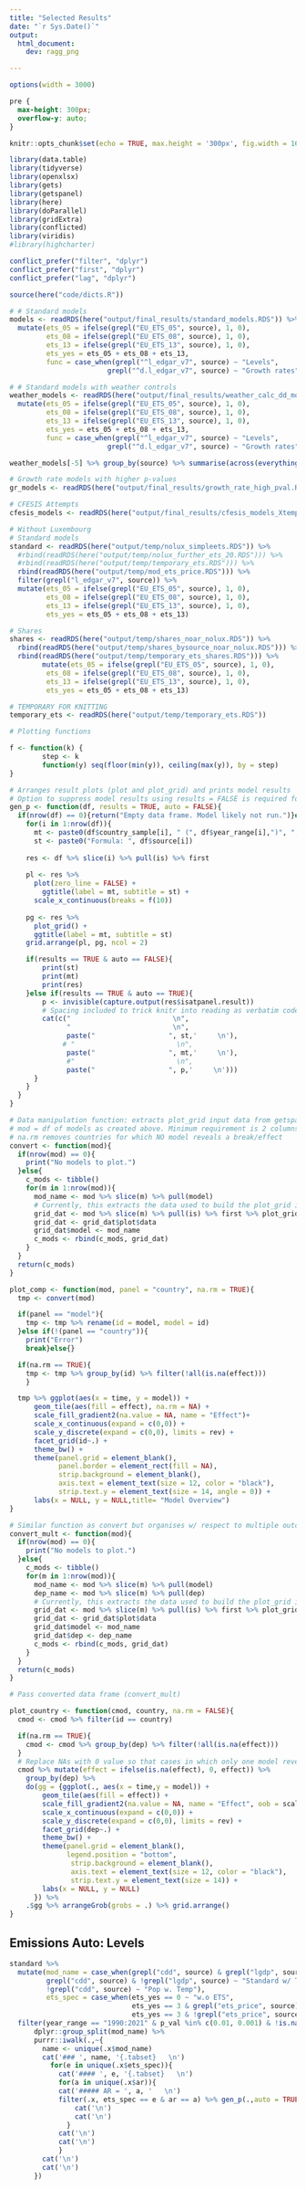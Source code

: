```yaml
---
title: "Selected Results"
date: "`r Sys.Date()`"
output: 
  html_document:
    dev: ragg_png

---
```


```r
options(width = 3000)
```

```css
pre {
  max-height: 300px;
  overflow-y: auto;
}

```

```r
knitr::opts_chunk$set(echo = TRUE, max.height = '300px', fig.width = 16, fig.height = 8) #fig.show="hold",,

library(data.table)
library(tidyverse)
library(openxlsx)
library(gets)
library(getspanel)
library(here)
library(doParallel)
library(gridExtra)
library(conflicted)
library(viridis)
#library(highcharter)

conflict_prefer("filter", "dplyr")
conflict_prefer("first", "dplyr")
conflict_prefer("lag", "dplyr")

source(here("code/dicts.R"))

# # Standard models
models <- readRDS(here("output/final_results/standard_models.RDS")) %>%
  mutate(ets_05 = ifelse(grepl("EU_ETS_05", source), 1, 0),
         ets_08 = ifelse(grepl("EU_ETS_08", source), 1, 0),
         ets_13 = ifelse(grepl("EU_ETS_13", source), 1, 0),
         ets_yes = ets_05 + ets_08 + ets_13,
         func = case_when(grepl("^l_edgar_v7", source) ~ "Levels",
                        grepl("^d.l_edgar_v7", source) ~ "Growth rates"))

# # Standard models with weather controls
weather_models <- readRDS(here("output/final_results/weather_calc_dd_models.RDS")) %>%
  mutate(ets_05 = ifelse(grepl("EU_ETS_05", source), 1, 0),
         ets_08 = ifelse(grepl("EU_ETS_08", source), 1, 0),
         ets_13 = ifelse(grepl("EU_ETS_13", source), 1, 0),
         ets_yes = ets_05 + ets_08 + ets_13,
         func = case_when(grepl("^l_edgar_v7", source) ~ "Levels",
                        grepl("^d.l_edgar_v7", source) ~ "Growth rates"))

weather_models[-5] %>% group_by(source) %>% summarise(across(everything(), list(all = ~ paste(unique(.x), collapse = ","))))

# Growth rate models with higher p-values
gr_models <- readRDS(here("output/final_results/growth_rate_high_pval.RDS"))

# CFESIS Attempts
cfesis_models <- readRDS(here("output/final_results/cfesis_models_Xtemp_XETS.RDS"))

# Without Luxembourg
# Standard models
standard <- readRDS(here("output/temp/nolux_simpleets.RDS")) %>% 
  #rbind(readRDS(here("output/temp/nolux_further_ets_20.RDS"))) %>% 
  #rbind(readRDS(here("output/temp/temporary_ets.RDS"))) %>% 
  rbind(readRDS(here("output/temp/mod_ets_price.RDS"))) %>%
  filter(grepl("l_edgar_v7", source)) %>% 
  mutate(ets_05 = ifelse(grepl("EU_ETS_05", source), 1, 0),
         ets_08 = ifelse(grepl("EU_ETS_08", source), 1, 0),
         ets_13 = ifelse(grepl("EU_ETS_13", source), 1, 0),
         ets_yes = ets_05 + ets_08 + ets_13)

# Shares
shares <- readRDS(here("output/temp/shares_noar_nolux.RDS")) %>% 
  rbind(readRDS(here("output/temp/shares_bysource_noar_nolux.RDS"))) %>% 
  rbind(readRDS(here("output/temp/temporary_ets_shares.RDS"))) %>% 
        mutate(ets_05 = ifelse(grepl("EU_ETS_05", source), 1, 0),
         ets_08 = ifelse(grepl("EU_ETS_08", source), 1, 0),
         ets_13 = ifelse(grepl("EU_ETS_13", source), 1, 0),
         ets_yes = ets_05 + ets_08 + ets_13)

# TEMPORARY FOR KNITTING
temporary_ets <- readRDS(here("output/temp/temporary_ets.RDS"))

```

<!-- # Overview:  -->
<!-- All models below were executed with impulse indicator saturation (IIS) enabled and a block size of 20. In order to avoid endless output, where reasonable, we present only the model specifications with all three ETS phase dummies (2005, 2008, 2013), a p-value threshold of 0.01, and spanning 1990-2021.\ -->

<!-- *Country sample:* EU-15 (not including Luxembourg), United States, Canada, New Zealand, Australia, Japan, Switzerland\ -->

<!-- **Updates since 10.11:**\ -->
<!-- - Luxembourg excluded\ -->
<!-- - CCE estimated with individual FE instead of TWFE\ -->
<!-- - ETS dummies interacted with ETS prices\    -->
<!-- - Use low-carbon- , fossil-, renewable-, and source-share of electricity generation as outcome variables\ -->

<!-- ```{r, include = FALSE, echo = FALSE} -->

<!-- data <- readRDS(here("data/out/elec_emissions_panel_clean_22.RDS")) -->

<!-- dfi <- data %>%  -->
<!--   mutate(gdp_sq = gdp^2, -->
<!--          gdp_wb_sq = gdp_const^2, -->
<!--          gdp_oecd_sq = gdp_const_oecd^2, -->
<!--          lpop = log(pop), -->
<!--          lgdp = log(gdp), -->
<!--          lgdp_wb = log(gdp_const), -->
<!--          lgdp_oecd = log(gdp_const_oecd), -->
<!--          lgdp_sq = log(gdp)^2, -->
<!--          lgdp_wb_sq = log(gdp_const)^2, -->
<!--          lgdp_oecd_sq = log(gdp_const_oecd)^2,  -->
<!--          edgar_v7_elec_ktco2 = edgar_v7_elec_mtco2*1000, -->
<!--          l_edgar_v7 = log(edgar_v7_elec_ktco2), -->
<!--          owid_1_elec_heat_ktco2e = owid_1_elec_heat_tco2e/1000, -->
<!--          owid_2_elec_ktco2e = owid_2_elec_mtco2e*1000, -->
<!--          bp_energy_ktco2 = bp_energy_mtco2*1000) -->

<!-- df <- dfi %>% group_by(country) %>% -->
<!--   # Lags (3), first-difference (growth rate = fd in log) (EDGAR V7), lgdp (WB current, WB constant 2015, OECD constant 2015), lpop, lgdp_sq (WB current, WB constant 2015, OECD constant 2015) -->
<!--   mutate(across(c(l_edgar_v7, lgdp, lgdp_wb, lgdp_oecd, lpop, lgdp_sq, lgdp_wb_sq, lgdp_oecd_sq), list(l1 = ~lag(.x, n = 1L), -->
<!--          l2 = ~lag(.x, n = 2L), -->
<!--          l3 = ~lag(.x, n = 3L),  -->
<!--          d = ~c(NA, diff(.x, differences = 1))), -->
<!--           #g = ~(c(NA, diff(.x, differences = 1))/lag(.x, n = 1L))*100), -->
<!--          .names = "{.fn}.{.col}")) %>%  -->
<!--   mutate(EU_ETS_05 = ifelse(country %in% EU15 & year >= 2005, 1, 0), -->
<!--          EU_ETS_08 = ifelse(country %in% EU15 & year >= 2008, 1, 0), -->
<!--          EU_ETS_13 = ifelse(country %in% EU15 & year >= 2013, 1, 0)) -->

<!-- ``` -->

<!-- ## Electricity Share Data {.tabset} -->

<!-- Below, an overview of the data used/available for measuring electricity by source of energy (low-carbon, renewable, fossil, coal, oil, gas, hydro, solar, wind, nuclear).     -->

<!-- *Source:* OWID via BP Statistical Review of World Energy and Ember Global and European Electricity Review      -->

<!-- ### Electricity shares {.tabset} -->

<!-- *Unit:* Share of electricity generation by source      -->

<!-- #### FF vs. LC {.tabset} -->
<!-- ```{r, echo = FALSE, cache = TRUE, warning = FALSE, fig.height=8, fig.width = 10}  -->
<!-- df %>%  -->
<!--   mutate(fossil_share_elec = ifelse(is.na(fossil_share_elec), 100 - low_carbon_share_elec, fossil_share_elec)) %>%  -->
<!--   select(country, year,  -->
<!--          low_carbon_share_elec, -->
<!--          renewables_share_elec, -->
<!--          fossil_share_elec -->
<!--          ) %>%  -->
<!--   filter(country %in% sel & year >=1990) %>%  -->
<!--   pivot_longer(!c(country, year), names_to = 'Source', values_to = 'share') %>% -->
<!--   ggplot(aes(x = year, y = share, color = Source)) + -->
<!--   geom_line(na.rm = TRUE) + -->
<!--   facet_wrap(~country, scales = "free") + -->
<!--   labs(x = "Year", y = "Share", title = "Share of Total Electricity Generated per Source") -->
<!-- ``` -->

<!-- #### By Source {.tabset} -->
<!-- ```{r, echo = FALSE, cache = TRUE, warning = FALSE, fig.height=8, fig.width = 10}  -->
<!-- df %>%  -->
<!--   select(country, year,  -->
<!--          # other_renewables_share_elec, -->
<!--          # other_renewables_share_elec_exc_biofuel, -->
<!--          biofuel_share_elec, -->
<!--          coal_share_elec, -->
<!--          oil_share_elec, -->
<!--          gas_share_elec, -->
<!--          nuclear_share_elec, -->
<!--          solar_share_elec, -->
<!--          wind_share_elec, -->
<!--          hydro_share_elec -->
<!--          ) %>%  -->
<!--   filter(country %in% sel & year >=1990) %>%  -->
<!--   pivot_longer(!c(country, year), names_to = 'Source', values_to = 'share') %>% -->
<!--   ggplot(aes(x = year, y = share, color = Source)) + -->
<!--   geom_line(na.rm = TRUE) + -->
<!--   facet_wrap(~country, scales = "free") + -->
<!--   labs(x = "Year", y = "Share", title = "Share of Total Electricity Generated per Source") -->

<!-- ``` -->

<!-- ### Electricity generation by source (TWh) {.tabset} -->

<!-- *Unit:* Total electricity generated per source, measured in terawatt-hours       -->

<!-- #### FF vs. LC {.tabset} -->
<!-- ```{r, echo = FALSE, cache = TRUE, warning = FALSE, fig.height=8, fig.width = 10} -->
<!-- df %>%  -->
<!--   select(country, year, low_carbon_electricity, renewables_electricity, fossil_electricity) %>%  -->
<!--   filter(country %in% sel & year >=1990) %>%  -->
<!--   pivot_longer(!c(country, year), names_to = 'Source', values_to = 'elect_twh') %>% -->
<!--   ggplot(aes(x = year, y = elect_twh, color = Source)) + -->
<!--   geom_line(na.rm = TRUE) + -->
<!--   facet_wrap(~country, scales = "free") + -->
<!--   labs(x = "Year", y = "Electricity Generated (TWh)", title = "Electricity Generated per Source (TWh)") -->
<!-- ``` -->

<!-- #### By Source {.tabset} -->
<!-- ```{r, echo = FALSE, cache = TRUE, warning = FALSE, fig.height=8, fig.width = 10} -->
<!-- df %>%  -->
<!--   select(country, year, oil_electricity, gas_electricity, coal_electricity, solar_electricity, wind_electricity, hydro_electricity, nuclear_electricity) %>%  -->
<!--   filter(country %in% sel & year >=1990) %>%  -->
<!--   pivot_longer(!c(country, year), names_to = 'Source', values_to = 'elect_twh') %>% -->
<!--   ggplot(aes(x = year, y = elect_twh, color = Source)) + -->
<!--   geom_line(na.rm = TRUE) + -->
<!--   facet_wrap(~country, scales = "free") + -->
<!--   labs(x = "Year", y = "Electricity Generated (TWh)", title = "Electricity Generated per Source (TWh)") -->

<!-- ``` -->


```r
# Plotting functions

f <- function(k) {
        step <- k
        function(y) seq(floor(min(y)), ceiling(max(y)), by = step)
}

# Arranges result plots (plot and plot_grid) and prints model results
# Option to suppress model results using results = FALSE is required for automatic tabsetting.
gen_p <- function(df, results = TRUE, auto = FALSE){
  if(nrow(df) == 0){return("Empty data frame. Model likely not run.")}else{
    for(i in 1:nrow(df)){
      mt <- paste0(df$country_sample[i], " (", df$year_range[i],")", "; p.value: ",df$p_val[i],  "; AR: ",df$ar[i])
      st <- paste0("Formula: ", df$source[i])
      
    res <- df %>% slice(i) %>% pull(is) %>% first
  
    pl <- res %>% 
      plot(zero_line = FALSE) +
        ggtitle(label = mt, subtitle = st) +
      scale_x_continuous(breaks = f(10))
    
    pg <- res %>%
      plot_grid() +
      ggtitle(label = mt, subtitle = st)
    grid.arrange(pl, pg, ncol = 2)

    if(results == TRUE & auto == FALSE){
        print(st)
        print(mt)
        print(res)
    }else if(results == TRUE & auto == TRUE){
        p <- invisible(capture.output(res$isatpanel.result))
        # Spacing included to trick knitr into reading as verbatim code.
        cat(c("                         \n", 
              "                         \n", 
              paste("                  ", st,'     \n'),
             # "                         \n", 
              paste("                  ", mt,'     \n'),
              #"                         \n", 
              paste("                  ", p,'     \n')))
      }
    }
  }
}

# Data manipulation function: extracts plot_grid input data from getspanel
# mod = df of models as created above. Minimum requirement is 2 columns (is =  isatpanel object, model = model name)
# na.rm removes countries for which NO model reveals a break/effect
convert <- function(mod){
  if(nrow(mod) == 0){
    print("No models to plot.")
  }else{
    c_mods <- tibble()
    for(m in 1:nrow(mod)){
      mod_name <- mod %>% slice(m) %>% pull(model)
      # Currently, this extracts the data used to build the plot_grid in isatpanel; not ideal
      grid_dat <- mod %>% slice(m) %>% pull(is) %>% first %>% plot_grid %>% ggplot_build
      grid_dat <- grid_dat$plot$data
      grid_dat$model <- mod_name
      c_mods <- rbind(c_mods, grid_dat)
    }
  }
  return(c_mods)
}

plot_comp <- function(mod, panel = "country", na.rm = TRUE){
  tmp <- convert(mod)

  if(panel == "model"){
    tmp <- tmp %>% rename(id = model, model = id)
  }else if(!(panel == "country")){
    print("Error")
    break}else{}

  if(na.rm == TRUE){
    tmp <- tmp %>% group_by(id) %>% filter(!all(is.na(effect)))
    }

  tmp %>% ggplot(aes(x = time, y = model)) +
      geom_tile(aes(fill = effect), na.rm = NA) +
      scale_fill_gradient2(na.value = NA, name = "Effect")+
      scale_x_continuous(expand = c(0,0)) +
      scale_y_discrete(expand = c(0,0), limits = rev) +
      facet_grid(id~.) +
      theme_bw() +
      theme(panel.grid = element_blank(),
            panel.border = element_rect(fill = NA),
            strip.background = element_blank(),
            axis.text = element_text(size = 12, color = "black"),
            strip.text.y = element_text(size = 14, angle = 0)) +
      labs(x = NULL, y = NULL,title= "Model Overview")
}

# Similar function as convert but organises w/ respect to multiple outcome variables
convert_mult <- function(mod){
  if(nrow(mod) == 0){
    print("No models to plot.")
  }else{
    c_mods <- tibble()
    for(m in 1:nrow(mod)){
      mod_name <- mod %>% slice(m) %>% pull(model)
      dep_name <- mod %>% slice(m) %>% pull(dep)
      # Currently, this extracts the data used to build the plot_grid in isatpanel
      grid_dat <- mod %>% slice(m) %>% pull(is) %>% first %>% plot_grid %>% ggplot_build
      grid_dat <- grid_dat$plot$data
      grid_dat$model <- mod_name
      grid_dat$dep <- dep_name
      c_mods <- rbind(c_mods, grid_dat)
    }
  }
  return(c_mods)
}

# Pass converted data frame (convert_mult)

plot_country <- function(cmod, country, na.rm = FALSE){
  cmod <- cmod %>% filter(id == country)

  if(na.rm == TRUE){
    cmod <- cmod %>% group_by(dep) %>% filter(!all(is.na(effect)))
  }
  # Replace NAs with 0 value so that cases in which only one model reveals an effect are displayed correctly (limitation of facet_grid)
  cmod %>% mutate(effect = ifelse(is.na(effect), 0, effect)) %>%
    group_by(dep) %>%
    do(gg = {ggplot(., aes(x = time,y = model)) +
        geom_tile(aes(fill = effect)) +
        scale_fill_gradient2(na.value = NA, name = "Effect", oob = scales::squish) +
        scale_x_continuous(expand = c(0,0)) +
        scale_y_discrete(expand = c(0,0), limits = rev) +
        facet_grid(dep~.) +
        theme_bw() +
        theme(panel.grid = element_blank(),
              legend.position = "bottom",
               strip.background = element_blank(),
               axis.text = element_text(size = 12, color = "black"),
               strip.text.y = element_text(size = 14)) +
        labs(x = NULL, y = NULL)
      }) %>%
    .$gg %>% arrangeGrob(grobs = .) %>% grid.arrange()
}

```

## Emissions Auto: Levels {.tabset} 

```r

standard %>% 
  mutate(mod_name = case_when(grepl("cdd", source) & grepl("lgdp", source) ~ "Standard Controls",
         grepl("cdd", source) & !grepl("lgdp", source) ~ "Standard w/ Temp",
         !grepl("cdd", source) ~ "Pop w. Temp"),
         ets_spec = case_when(ets_yes == 0 ~ "w.o ETS",
                              ets_yes == 3 & grepl("ets_price", source) ~ "w. ETS price",
                              ets_yes == 3 & !grepl("ets_price", source) ~ "w. ETS")) %>%
  filter(year_range == "1990:2021" & p_val %in% c(0.01, 0.001) & !is.na(ets_spec)) %>% 
      dplyr::group_split(mod_name) %>%
      purrr::iwalk(.,~{
        name <- unique(.x$mod_name)
        cat('### ', name, '{.tabset}   \n')
          for(e in unique(.x$ets_spec)){
            cat('#### ', e, '{.tabset}   \n')
            for(a in unique(.x$ar)){
            cat('##### AR = ', a, '   \n')
            filter(.x, ets_spec == e & ar == a) %>% gen_p(.,auto = TRUE)
                cat('\n')
                cat('\n')
              }
            cat('\n')
            cat('\n')
            }
        cat('\n')
        cat('\n')
      })


```

<!-- ## Emissions: Levels {.tabset}  -->

<!-- ### Standard Controls {.tabset} -->

<!-- #### 1990-2021 {.tabset} -->

<!-- ##### AR = 0 {.tabset} -->

<!-- ```{r, echo = FALSE} -->

<!-- standard %>% filter(!grepl("cdd", source) & year_range == "1990:2021" & ar == 0 & ets_yes == 0 & b_size == 20 & p_val %in% c(0.01, 0.001)) %>% gen_p(.) -->

<!-- ``` -->

<!-- ##### CCE {.tabset} -->
<!-- *Note:* Thanks to Felix's guidance, this is now implemented with only individual fixed effects as opposed to TWFE. -->

<!-- ###### CCE (Individual Effects Only) {.tabset} -->

<!-- ```{r, echo = FALSE, cache = TRUE} -->

<!-- readRDS(here("output/final_results/pcce_models_indeffects_nolux.RDS")) %>% gen_p(.) -->

<!-- ``` -->

<!-- ###### CCE (ERRONEOUS TWFE) {.tabset} -->

<!-- ```{r, echo = FALSE, cache = TRUE} -->

<!-- readRDS(here("output/final_results/pcce_models_twfeffects_nolux.RDS")) %>% gen_p(.) -->

<!-- ``` -->

<!-- ##### AR = 1 {.tabset} -->

<!-- ```{r, echo = FALSE} -->

<!-- standard %>% filter(!grepl("cdd", source) & year_range == "1990:2021" & ar == 1 & ets_yes == 0 & b_size == 20 & p_val %in% c(0.01, 0.001))  %>% gen_p(.) -->

<!-- ``` -->


<!-- ##### ETS:Price {.tabset} -->
<!-- ```{r, echo = FALSE, cache = TRUE} -->

<!-- temporary_ets %>% filter(source == "l_edgar_v7 ~ lgdp_wb + lpop + lgdp_wb_sq + EU_ETS_05:ets_price + EU_ETS_08:ets_price + EU_ETS_13:ets_price" & p_val == 0.01 & year_range == "1990:2021" & b_size == 20 & ar == 0) %>% gen_p(.) -->

<!-- ``` -->

<!-- ##### ETS (all phases) {.tabset} -->
<!-- ```{r, echo = FALSE, cache = TRUE} -->

<!-- standard %>% filter(!grepl("cdd", source) & year_range == "1990:2021" & ar == 0 & ets_yes == 3 & b_size == 20 & p_val %in% c(0.01, 0.001)) %>% gen_p(.) -->

<!-- ``` -->

<!-- ##### ETS (individual) {.tabset} -->
<!-- ```{r, echo = FALSE, cache = TRUE} -->

<!-- standard %>% filter(!grepl("cdd", source) & year_range == "1990:2021" & ar == 0 & ets_yes == 1 & b_size == 20 & p_val %in% c(0.01)) %>% gen_p(.) -->

<!-- ``` -->

<!-- ##### ETS (pairs) {.tabset} -->
<!-- ```{r, echo = FALSE, cache = TRUE} -->

<!-- standard %>% filter(!grepl("cdd", source) & year_range == "1990:2021" & ar == 0 & ets_yes == 2 & b_size == 20 & p_val %in% c(0.01)) %>% gen_p(.) -->

<!-- ``` -->

<!-- #### 2000-2021 {.tabset} -->
<!-- ##### AR = 0 {.tabset} -->

<!-- ```{r, echo = FALSE} -->

<!-- standard %>% filter(!grepl("cdd", source) & year_range == "2000:2021" & ar == 0 & ets_yes == 0 & b_size == 20 & p_val %in% c(0.01, 0.001)) %>% gen_p(.) -->

<!-- ``` -->

<!-- ##### AR = 1 {.tabset} -->

<!-- ```{r, echo = FALSE} -->

<!-- standard %>% filter(!grepl("cdd", source) & year_range == "2000:2021" & ar == 1 & ets_yes == 0 & b_size == 20 & p_val %in% c(0.01, 0.001))  %>% gen_p(.) -->

<!-- ``` -->


<!-- ##### ETS:Price {.tabset} -->
<!-- ```{r, echo = FALSE, cache = TRUE} -->

<!-- temporary_ets %>% filter(source == "l_edgar_v7 ~ lgdp_wb + lpop + lgdp_wb_sq + EU_ETS_05:ets_price + EU_ETS_08:ets_price + EU_ETS_13:ets_price" & p_val == 0.01 & year_range == "2000:2021" & b_size == 20 & ar == 0) %>% gen_p(.) -->

<!-- ``` -->

<!-- ##### ETS (all phases) {.tabset} -->
<!-- ```{r, echo = FALSE, cache = TRUE} -->

<!-- standard %>% filter(!grepl("cdd", source) & year_range == "2000:2021" & ar == 0 & ets_yes == 3 & b_size == 20 & p_val %in% c(0.01, 0.001)) %>% gen_p(.) -->

<!-- ``` -->

<!-- ##### ETS (individual) {.tabset} -->
<!-- ```{r, echo = FALSE, cache = TRUE} -->

<!-- standard %>% filter(!grepl("cdd", source) & year_range == "2000:2021" & ar == 0 & ets_yes == 1 & b_size == 20 & p_val %in% c(0.01)) %>% gen_p(.) -->

<!-- ``` -->

<!-- ##### ETS (pairs) {.tabset} -->
<!-- ```{r, echo = FALSE, cache = TRUE} -->

<!-- standard %>% filter(!grepl("cdd", source) & year_range == "2000:2021" & ar == 0 & ets_yes == 2 & b_size == 20 & p_val %in% c(0.01)) %>% gen_p(.) -->

<!-- ``` -->

<!-- ### w/ Temp Controls {.tabset} -->

<!-- #### 1990-2021 {.tabset} -->

<!-- ##### AR = 0 {.tabset} -->

<!-- ```{r, echo = FALSE} -->

<!-- standard %>% filter(grepl("lgdp_wb_sq .+ hdd", source) & year_range == "1990:2021" & ar == 0 & ets_yes == 0 & b_size == 20 & p_val %in% c(0.01, 0.001)) %>% gen_p(.) -->

<!-- ``` -->

<!-- ##### AR = 1 {.tabset} -->

<!-- ```{r, echo = FALSE} -->

<!-- standard %>% filter(grepl("lgdp_wb_sq .+ hdd", source) & year_range == "1990:2021" & ar == 1 & ets_yes == 0 & b_size == 20 & p_val %in% c(0.01, 0.001))  %>% gen_p(.) -->

<!-- ``` -->

<!-- ##### ETS:Price {.tabset} -->
<!-- ```{r, echo = FALSE, cache = TRUE} -->

<!-- temporary_ets %>% filter(source == "l_edgar_v7 ~ lgdp_wb + lpop + lgdp_wb_sq + hdd + cdd + EU_ETS_05:ets_price + EU_ETS_08:ets_price + EU_ETS_13:ets_price" & p_val == 0.01 & year_range == "1990:2021" & b_size == 20 & ar == 0) %>% gen_p(.) -->

<!-- ``` -->


<!-- ##### ETS (all phases) {.tabset} -->
<!-- ```{r, echo = FALSE, cache = TRUE} -->

<!-- standard %>% filter(grepl("lgdp_wb_sq .+ hdd", source) & year_range == "1990:2021" & ar == 0 & ets_yes == 3 & b_size == 20 & p_val %in% c(0.01, 0.001)) %>% gen_p(.) -->

<!-- ``` -->

<!-- ##### ETS (individual) {.tabset} -->
<!-- ```{r, echo = FALSE, cache = TRUE} -->

<!-- standard %>% filter(grepl("lgdp_wb_sq .+ hdd", source) & year_range == "1990:2021" & ar == 0 & ets_yes == 1 & b_size == 20 & p_val %in% c(0.01)) %>% gen_p(.) -->

<!-- ``` -->

<!-- ##### ETS (pairs) {.tabset} -->
<!-- ```{r, echo = FALSE, cache = TRUE} -->

<!-- standard %>% filter(grepl("lgdp_wb_sq .+ hdd", source) & year_range == "1990:2021" & ar == 0 & ets_yes == 2 & b_size == 20 & p_val %in% c(0.01)) %>% gen_p(.) -->

<!-- ``` -->

<!-- #### 2000-2021 {.tabset} -->
<!-- ##### AR = 0 {.tabset} -->

<!-- ```{r, echo = FALSE} -->

<!-- standard %>% filter(grepl("lgdp_wb_sq .+ hdd", source) & year_range == "2000:2021" & ar == 0 & ets_yes == 0 & b_size == 20 & p_val %in% c(0.01, 0.001)) %>% gen_p(.) -->

<!-- ``` -->

<!-- ##### AR = 1 {.tabset} -->

<!-- ```{r, echo = FALSE} -->

<!-- standard %>% filter(grepl("lgdp_wb_sq .+ hdd", source) & year_range == "2000:2021" & ar == 1 & ets_yes == 0 & b_size == 20 & p_val %in% c(0.01, 0.001))  %>% gen_p(.) -->

<!-- ``` -->

<!-- ##### ETS:Price {.tabset} -->
<!-- ```{r, echo = FALSE, cache = TRUE} -->

<!-- # Standard w/ Temp w/ ETS price -->
<!-- temporary_ets %>% filter(source == "l_edgar_v7 ~ lgdp_wb + lpop + lgdp_wb_sq + hdd + cdd + EU_ETS_05:ets_price + EU_ETS_08:ets_price + EU_ETS_13:ets_price" & p_val == 0.01 & year_range == "2000:2021" & b_size == 20 & ar == 0) %>% gen_p(.) -->

<!-- ``` -->

<!-- ##### ETS (all phases) {.tabset} -->
<!-- ```{r, echo = FALSE, cache = TRUE} -->

<!-- standard %>% filter(grepl("lgdp_wb_sq .+ hdd", source) & year_range == "2000:2021" & ar == 0 & ets_yes == 3 & b_size == 20 & p_val %in% c(0.01, 0.001)) %>% gen_p(.) -->

<!-- ``` -->

<!-- ##### ETS (individual) {.tabset} -->
<!-- ```{r, echo = FALSE, cache = TRUE} -->

<!-- standard %>% filter(grepl("lgdp_wb_sq .+ hdd", source) & year_range == "2000:2021" & ar == 0 & ets_yes == 1 & b_size == 20 & p_val %in% c(0.01)) %>% gen_p(.) -->

<!-- ``` -->

<!-- ##### ETS (pairs) {.tabset} -->
<!-- ```{r, echo = FALSE, cache = TRUE} -->

<!-- standard %>% filter(grepl("lgdp_wb_sq .+ hdd", source) & year_range == "2000:2021" & ar == 0 & ets_yes == 2 & b_size == 20 & p_val %in% c(0.01)) %>% gen_p(.) -->

<!-- ``` -->

<!-- ### Temp & Pop Only {.tabset} -->
<!-- #### 1990-2021 {.tabset} -->

<!-- ##### AR = 0 {.tabset} -->

<!-- ```{r, echo = FALSE} -->

<!-- standard %>% filter(!grepl("lgdp_wb", source) & year_range == "1990:2021" & ar == 0 & ets_yes == 0 & b_size == 20 & p_val %in% c(0.01, 0.001)) %>% gen_p(.) -->

<!-- ``` -->

<!-- ##### AR = 1 {.tabset} -->

<!-- ```{r, echo = FALSE} -->

<!-- standard %>% filter(!grepl("lgdp_wb", source) & year_range == "1990:2021" & ar == 1 & ets_yes == 0 & b_size == 20 & p_val %in% c(0.01, 0.001))  %>% gen_p(.) -->

<!-- ``` -->

<!-- ##### ETS:Price {.tabset} -->
<!-- ```{r, echo = FALSE, cache = TRUE} -->

<!-- # Temp & Pop only w/ ETS price -->
<!-- temporary_ets %>% filter(source == "l_edgar_v7 ~ lpop + hdd + cdd + EU_ETS_05:ets_price + EU_ETS_08:ets_price + EU_ETS_13:ets_price" & p_val == 0.01 & year_range == "1990:2021" & b_size == 20 & ar == 0) %>% gen_p(.) -->

<!-- ``` -->

<!-- ##### ETS (all phases) {.tabset} -->
<!-- ```{r, echo = FALSE, cache = TRUE} -->

<!-- standard %>% filter(!grepl("lgdp_wb", source) & year_range == "1990:2021" & ar == 0 & ets_yes == 3 & b_size == 20 & p_val %in% c(0.01, 0.001)) %>% gen_p(.) -->

<!-- ``` -->

<!-- ##### ETS (individual) {.tabset} -->
<!-- ```{r, echo = FALSE, cache = TRUE} -->

<!-- standard %>% filter(!grepl("lgdp_wb", source) & year_range == "1990:2021" & ar == 0 & ets_yes == 1 & b_size == 20 & p_val %in% c(0.01)) %>% gen_p(.) -->

<!-- ``` -->

<!-- ##### ETS (pairs) {.tabset} -->
<!-- ```{r, echo = FALSE, cache = TRUE} -->

<!-- standard %>% filter(!grepl("lgdp_wb", source) & year_range == "1990:2021" & ar == 0 & ets_yes == 2 & b_size == 20 & p_val %in% c(0.01)) %>% gen_p(.) -->

<!-- ``` -->

<!-- #### 2000-2021 {.tabset} -->
<!-- ##### AR = 0 {.tabset} -->

<!-- ```{r, echo = FALSE} -->

<!-- standard %>% filter(!grepl("lgdp_wb", source) & year_range == "2000:2021" & ar == 0 & ets_yes == 0 & b_size == 20 & p_val %in% c(0.01, 0.001)) %>% gen_p(.) -->

<!-- ``` -->

<!-- ##### AR = 1 {.tabset} -->

<!-- ```{r, echo = FALSE} -->

<!-- standard %>% filter(!grepl("lgdp_wb", source) & year_range == "2000:2021" & ar == 1 & ets_yes == 0 & b_size == 20 & p_val %in% c(0.01, 0.001))  %>% gen_p(.) -->

<!-- ``` -->

<!-- ##### ETS:Price {.tabset} -->
<!-- ```{r, echo = FALSE, cache = TRUE} -->
<!-- # Temp & Pop only w/ ETS price -->
<!-- temporary_ets %>% filter(source == "l_edgar_v7 ~ lpop + hdd + cdd + EU_ETS_05:ets_price + EU_ETS_08:ets_price + EU_ETS_13:ets_price" & p_val == 0.01 & year_range == "2000:2021" & b_size == 20 & ar == 0) %>% gen_p(.) -->
<!-- ``` -->

<!-- ##### ETS (all phases) {.tabset} -->
<!-- ```{r, echo = FALSE, cache = TRUE} -->

<!-- standard %>% filter(!grepl("lgdp_wb", source) & year_range == "2000:2021" & ar == 0 & ets_yes == 3 & b_size == 20 & p_val %in% c(0.01, 0.001)) %>% gen_p(.) -->

<!-- ``` -->

<!-- ##### ETS (individual) {.tabset} -->
<!-- ```{r, echo = FALSE, cache = TRUE} -->

<!-- standard %>% filter(!grepl("lgdp_wb", source) & year_range == "2000:2021" & ar == 0 & ets_yes == 1 & b_size == 20 & p_val %in% c(0.01)) %>% gen_p(.) -->

<!-- ``` -->

<!-- ##### ETS (pairs) {.tabset} -->
<!-- ```{r, echo = FALSE, cache = TRUE} -->

<!-- standard %>% filter(!grepl("lgdp_wb", source) & year_range == "2000:2021" & ar == 0 & ets_yes == 2 & b_size == 20 & p_val %in% c(0.01)) %>% gen_p(.) -->

<!-- ``` -->


<!-- ## Shares: Levels {.tabset} -->
<!-- ### Low-carbon {.tabset} -->
<!-- ```{r, echo = FALSE} -->

<!-- org <- shares %>% separate(source, into = c("indic","formula"), sep = "[~]", remove = FALSE) %>% -->
<!--   mutate(indic = trimws(indic), -->
<!--          formula = trimws(formula), -->
<!--          model = case_when(formula == "lgdp_wb + lpop + lgdp_wb_sq" ~ "Standard", -->
<!--                            formula == "lgdp_wb + lpop + lgdp_wb_sq + hdd + cdd" ~ "Standard w/ Temp", -->
<!--                            formula == "lpop + hdd + cdd" ~ "Temp & Pop", -->
<!--                            formula == "lgdp_wb + lpop + lgdp_wb_sq + EU_ETS_05 + EU_ETS_08 + EU_ETS_13" ~ "Standard w/ ETS", -->
<!--                            formula == "lgdp_wb + lpop + lgdp_wb_sq + hdd + cdd + EU_ETS_05 + EU_ETS_08 + EU_ETS_13" ~ "Standard w/ Temp & ETS", -->
<!--                            formula == "lpop + hdd + cdd + EU_ETS_05 + EU_ETS_08 + EU_ETS_13" ~ "Temp & Pop w/ ETS", -->
<!--                            formula == "lgdp_wb + lpop + lgdp_wb_sq + EU_ETS_05:ets_price + EU_ETS_08:ets_price + EU_ETS_13:ets_price" ~ "Standard w/ ETS Price", -->
<!--                            formula == "lgdp_wb + lpop + lgdp_wb_sq + hdd + cdd + EU_ETS_05:ets_price + EU_ETS_08:ets_price + EU_ETS_13:ets_price" ~ "Standard w/ Temp & ETS Price", -->
<!--                            formula == "lpop + hdd + cdd + EU_ETS_05:ets_price + EU_ETS_08:ets_price + EU_ETS_13:ets_price" ~ "Temp & Pop w/ ETS Price")) %>% -->

<!--                              filter(p_val %in% c(0.01, 0.001) & year_range == "1990:2021") -->

<!-- ``` -->

<!-- #### Standard{.tabset} -->
<!-- ##### Base {.tabset} -->
<!-- ```{r, echo = FALSE} -->

<!-- org %>% filter(indic == "low_carbon_share_elec" & model == "Standard") %>% gen_p(.) -->

<!-- ``` -->

<!-- ##### w/ ETS {.tabset} -->
<!-- ```{r, echo = FALSE} -->

<!-- org %>% filter(indic == "low_carbon_share_elec" & model == "Standard w/ ETS") %>% gen_p(.) -->

<!-- ``` -->

<!-- ##### w/ ETS Price{.tabset} -->
<!-- ```{r, echo = FALSE} -->

<!-- org %>% filter(indic == "low_carbon_share_elec" & model == "Standard w/ ETS Price") %>% gen_p(.) -->

<!-- ``` -->

<!-- #### Standard w/ Temp{.tabset} -->
<!-- ##### Base {.tabset} -->
<!-- ```{r, echo = FALSE} -->

<!-- org %>% filter(indic == "low_carbon_share_elec" & model == "Standard w/ Temp") %>% gen_p(.) -->

<!-- ``` -->

<!-- ##### w/ ETS {.tabset} -->
<!-- ```{r, echo = FALSE} -->

<!-- org %>% filter(indic == "low_carbon_share_elec" & model == "Standard w/ Temp & ETS") %>% gen_p(.) -->

<!-- ``` -->

<!-- ##### w/ ETS Price{.tabset} -->
<!-- ```{r, echo = FALSE} -->

<!-- org %>% filter(indic == "low_carbon_share_elec" & model == "Standard w/ Temp & ETS Price") %>% gen_p(.) -->

<!-- ``` -->

<!-- #### Temp & Pop {.tabset} -->
<!-- ##### Base {.tabset} -->
<!-- ```{r, echo = FALSE} -->

<!-- org %>% filter(indic == "low_carbon_share_elec" & model == "Temp & Pop") %>% gen_p(.) -->

<!-- ``` -->

<!-- ##### w/ ETS {.tabset} -->
<!-- ```{r, echo = FALSE} -->

<!-- org %>% filter(indic == "low_carbon_share_elec" & model == "Temp & Pop w/ ETS") %>% gen_p(.) -->

<!-- ``` -->

<!-- ##### w/ ETS Price{.tabset} -->
<!-- ```{r, echo = FALSE} -->

<!-- org %>% filter(indic == "low_carbon_share_elec" & model == "Temp & Pop w/ ETS Price") %>% gen_p(.) -->

<!-- ``` -->

<!-- ### Renewables {.tabset} -->
<!-- #### Standard{.tabset} -->
<!-- ##### Base {.tabset} -->
<!-- ```{r, echo = FALSE} -->

<!-- org %>% filter(indic == "renewables_share_elec" & model == "Standard") %>% gen_p(.) -->

<!-- ``` -->

<!-- ##### w/ ETS {.tabset} -->
<!-- ```{r, echo = FALSE} -->

<!-- org %>% filter(indic == "renewables_share_elec" & model == "Standard w/ ETS") %>% gen_p(.) -->

<!-- ``` -->

<!-- ##### w/ ETS Price{.tabset} -->
<!-- ```{r, echo = FALSE} -->

<!-- org %>% filter(indic == "renewables_share_elec" & model == "Standard w/ ETS Price") %>% gen_p(.) -->


<!-- ``` -->

<!-- #### Standard w/ Temp{.tabset} -->
<!-- ##### Base {.tabset} -->
<!-- ```{r, echo = FALSE} -->

<!-- org %>% filter(indic == "renewables_share_elec" & model == "Standard w/ Temp") %>% gen_p(.) -->

<!-- ``` -->

<!-- ##### w/ ETS {.tabset} -->
<!-- ```{r, echo = FALSE} -->

<!-- org %>% filter(indic == "renewables_share_elec" & model == "Standard w/ Temp & ETS") %>% gen_p(.) -->

<!-- ``` -->

<!-- ##### w/ ETS Price{.tabset} -->
<!-- ```{r, echo = FALSE} -->

<!-- org %>% filter(indic == "renewables_share_elec" & model == "Standard w/ Temp & ETS Price") %>% gen_p(.) -->

<!-- ``` -->

<!-- #### Temp & Pop {.tabset} -->
<!-- ##### Base {.tabset} -->
<!-- ```{r, echo = FALSE} -->

<!-- org %>% filter(indic == "renewables_share_elec" & model == "Temp & Pop") %>% gen_p(.) -->

<!-- ``` -->

<!-- ##### w/ ETS {.tabset} -->
<!-- ```{r, echo = FALSE} -->

<!-- org %>% filter(indic == "renewables_share_elec" & model == "Temp & Pop w/ ETS") %>% gen_p(.) -->

<!-- ``` -->

<!-- ##### w/ ETS Price{.tabset} -->
<!-- ```{r, echo = FALSE} -->

<!-- org %>% filter(indic == "renewables_share_elec" & model == "Temp & Pop w/ ETS Price") %>% gen_p(.) -->

<!-- ``` -->

<!-- ### Fossil {.tabset} -->
<!-- #### Standard{.tabset} -->
<!-- ##### Base {.tabset} -->
<!-- ```{r, echo = FALSE} -->

<!-- org %>% filter(indic == "fossil_share_elec" & model == "Standard") %>% gen_p(.) -->

<!-- ``` -->

<!-- ##### w/ ETS {.tabset} -->
<!-- ```{r, echo = FALSE} -->

<!-- org %>% filter(indic == "fossil_share_elec" & model == "Standard w/ ETS") %>% gen_p(.) -->

<!-- ``` -->

<!-- ##### w/ ETS Price{.tabset} -->
<!-- ```{r, echo = FALSE} -->

<!-- org %>% filter(indic == "fossil_share_elec" & model == "Standard w/ ETS Price") %>% gen_p(.) -->

<!-- ``` -->

<!-- #### Standard w/ Temp{.tabset} -->
<!-- ##### Base {.tabset} -->
<!-- ```{r, echo = FALSE} -->

<!-- org %>% filter(indic == "fossil_share_elec" & model == "Standard w/ Temp") %>% gen_p(.) -->

<!-- ``` -->

<!-- ##### w/ ETS {.tabset} -->
<!-- ```{r, echo = FALSE} -->

<!-- org %>% filter(indic == "fossil_share_elec" & model == "Standard w/ Temp & ETS") %>% gen_p(.) -->

<!-- ``` -->

<!-- ##### w/ ETS Price{.tabset} -->
<!-- ```{r, echo = FALSE} -->

<!-- org %>% filter(indic == "fossil_share_elec" & model == "Standard w/ Temp & ETS Price") %>% gen_p(.) -->

<!-- ``` -->

<!-- #### Temp & Pop {.tabset} -->
<!-- ##### Base {.tabset} -->
<!-- ```{r, echo = FALSE} -->

<!-- org %>% filter(indic == "fossil_share_elec" & model == "Temp & Pop") %>% gen_p(.) -->

<!-- ``` -->

<!-- ##### w/ ETS {.tabset} -->
<!-- ```{r, echo = FALSE} -->

<!-- org %>% filter(indic == "fossil_share_elec" & model == "Temp & Pop w/ ETS") %>% gen_p(.) -->

<!-- ``` -->

<!-- ##### w/ ETS Price{.tabset} -->
<!-- ```{r, echo = FALSE} -->

<!-- org %>% filter(indic == "fossil_share_elec" & model == "Temp & Pop w/ ETS Price") %>% gen_p(.) -->

<!-- ``` -->


<!-- ## Emissions: Growth Rates {.tabset} -->
<!-- *Note: As Moritz mentioned, when looking at growth rates what we understand as "breaks" are represented by the grey impulse lines. I have therefore excluded the plots analogous to the right-hand ones above.* -->

<!-- ### Standard {.tabset} -->
<!-- #### AR = 0 {.tabset} -->
<!-- ##### p = 0.1 {.tabset} -->

<!-- ```{r, echo = FALSE, cache = TRUE} -->
<!-- gr_noLX <- readRDS(here("output/temp/growth_rate_standard_nolux.RDS")) -->

<!-- gr_noLX %>% filter(source == "d.l_edgar_v7 ~ d.lgdp_wb + d.lpop + d.lgdp_wb_sq" & year_range == "1990:2021" & b_size == 20 & ar == 0 & p_val == 0.1) %>% gen_p_only(.) -->

<!-- ``` -->

<!-- ##### p = 0.05 {.tabset} -->

<!-- ```{r, echo = FALSE, cache = TRUE} -->

<!-- gr_noLX %>% filter(source == "d.l_edgar_v7 ~ d.lgdp_wb + d.lpop + d.lgdp_wb_sq" & year_range == "1990:2021" & b_size == 20 & ar == 0 & p_val == 0.05) %>% gen_p_only(.) -->

<!-- ``` -->

<!-- ##### p = 0.01 {.tabset} -->

<!-- ```{r, echo = FALSE, cache = TRUE} -->

<!-- gr_noLX %>% filter(source == "d.l_edgar_v7 ~ d.lgdp_wb + d.lpop + d.lgdp_wb_sq" & year_range == "1990:2021" & b_size == 20 & ar == 0 & p_val == 0.01) %>% gen_p_only(.) -->
<!-- ``` -->

<!-- ##### p = 0.001 {.tabset} -->

<!-- ```{r, echo = FALSE, cache = TRUE} -->

<!-- gr_noLX %>% filter(source == "d.l_edgar_v7 ~ d.lgdp_wb + d.lpop + d.lgdp_wb_sq" & year_range == "1990:2021" & b_size == 20 & ar == 0 & p_val == 0.001) %>% gen_p_only(.) -->

<!-- ``` -->

<!-- #### AR = 1 {.tabset} -->
<!-- ##### p = 0.1 {.tabset} -->
<!-- ```{r, echo = FALSE, cache = TRUE} -->

<!-- gr_noLX %>% filter(source == "d.l_edgar_v7 ~ d.lgdp_wb + d.lpop + d.lgdp_wb_sq" & year_range == "1990:2021" & b_size == 20 & ar == 1 & p_val == 0.1) %>% gen_p_only(.) -->

<!-- ``` -->

<!-- ##### p = 0.05 {.tabset} -->

<!-- ```{r, echo = FALSE, cache = TRUE} -->

<!-- gr_noLX %>% filter(source == "d.l_edgar_v7 ~ d.lgdp_wb + d.lpop + d.lgdp_wb_sq" & year_range == "1990:2021" & b_size == 20 & ar == 1 & p_val == 0.05) %>% gen_p_only(.) -->

<!-- ``` -->

<!-- ##### p = 0.01 {.tabset} -->

<!-- ```{r, echo = FALSE, cache = TRUE} -->

<!-- gr_noLX %>% filter(source == "d.l_edgar_v7 ~ d.lgdp_wb + d.lpop + d.lgdp_wb_sq" & year_range == "1990:2021" & b_size == 20 & ar == 1 & p_val == 0.01) %>% gen_p_only(.) -->

<!-- ``` -->

<!-- ##### p = 0.001 {.tabset} -->

<!-- ```{r, echo = FALSE, cache = TRUE} -->

<!-- gr_noLX %>% filter(source == "d.l_edgar_v7 ~ d.lgdp_wb + d.lpop + d.lgdp_wb_sq" & year_range == "1990:2021" & b_size == 20 & ar == 1 & p_val == 0.001)%>% gen_p_only(.) -->

<!-- ``` -->

<!-- ### Standard w/ Temp {.tabset} -->
<!-- #### AR = 0 {.tabset} -->
<!-- ##### p = 0.1 {.tabset} -->

<!-- ```{r, echo = FALSE, cache = TRUE} -->
<!-- gr_temp <- readRDS(here("output/temp/growth_rate_temp_nolux.RDS")) -->

<!-- gr_temp %>% filter(source == "d.l_edgar_v7 ~ d.lgdp_wb + d.lpop + d.lgdp_wb_sq + g.cdd + g.hdd" & year_range == "1990:2021" & b_size == 20 & ar == 0 & p_val == 0.1) %>% gen_p_only(.) -->

<!-- ``` -->

<!-- ##### p = 0.05 {.tabset} -->

<!-- ```{r, echo = FALSE, cache = TRUE} -->

<!-- gr_temp %>% filter(source == "d.l_edgar_v7 ~ d.lgdp_wb + d.lpop + d.lgdp_wb_sq + g.cdd + g.hdd" & year_range == "1990:2021" & b_size == 20 & ar == 0 & p_val == 0.05) %>% gen_p_only(.) -->

<!-- ``` -->

<!-- ##### p = 0.01 {.tabset} -->

<!-- ```{r, echo = FALSE, cache = TRUE} -->

<!-- gr_temp %>% filter(source == "d.l_edgar_v7 ~ d.lgdp_wb + d.lpop + d.lgdp_wb_sq + g.cdd + g.hdd" & year_range == "1990:2021" & p_val == 0.01 & b_size == 20 & ar == 0) %>% gen_p_only(.) -->

<!-- ``` -->

<!-- ##### p = 0.001 {.tabset} -->

<!-- ```{r, echo = FALSE, cache = TRUE} -->

<!-- gr_temp %>% filter(source == "d.l_edgar_v7 ~ d.lgdp_wb + d.lpop + d.lgdp_wb_sq + g.cdd + g.hdd" & year_range == "1990:2021" & p_val == 0.001 & b_size == 20 & ar == 0) %>% gen_p_only(.) -->

<!-- ``` -->

<!-- #### AR = 1 {.tabset} -->
<!-- ##### p = 0.1 {.tabset} -->

<!-- ```{r, echo = FALSE, cache = TRUE} -->
<!-- gr_temp <- readRDS(here("output/temp/growth_rate_temp_nolux.RDS")) -->

<!-- gr_temp %>% filter(source == "d.l_edgar_v7 ~ d.lgdp_wb + d.lpop + d.lgdp_wb_sq + g.cdd + g.hdd" & year_range == "1990:2021" & b_size == 20 & ar == 1 & p_val == 0.1) %>% gen_p_only(.) -->

<!-- ``` -->

<!-- ##### p = 0.05 {.tabset} -->

<!-- ```{r, echo = FALSE, cache = TRUE} -->

<!-- gr_temp %>% filter(source == "d.l_edgar_v7 ~ d.lgdp_wb + d.lpop + d.lgdp_wb_sq + g.cdd + g.hdd" & year_range == "1990:2021" & b_size == 20 & ar == 1 & p_val == 0.05) %>% gen_p_only(.) -->

<!-- ``` -->

<!-- ##### p = 0.01 {.tabset} -->

<!-- ```{r, echo = FALSE, cache = TRUE} -->

<!-- gr_temp %>% filter(source == "d.l_edgar_v7 ~ d.lgdp_wb + d.lpop + d.lgdp_wb_sq + g.cdd + g.hdd" & year_range == "1990:2021" & p_val == 0.01 & b_size == 20 & ar == 1) %>% gen_p_only(.) -->

<!-- ``` -->

<!-- ##### p = 0.001 {.tabset} -->

<!-- ```{r, echo = FALSE, cache = TRUE} -->

<!-- gr_temp %>% filter(source == "d.l_edgar_v7 ~ d.lgdp_wb + d.lpop + d.lgdp_wb_sq + g.cdd + g.hdd" & year_range == "1990:2021" & p_val == 0.001 & b_size == 20 & ar == 1) %>% gen_p_only(.) -->

<!-- ``` -->

<!-- ### Temp & Pop {.tabset} -->
<!-- #### AR = 0 {.tabset} -->
<!-- ##### p = 0.1 {.tabset} -->

<!-- ```{r, echo = FALSE, cache = TRUE} -->

<!-- gr_temp %>% filter(source == "d.l_edgar_v7 ~ d.lpop + g.cdd + g.hdd" & year_range == "1990:2021" & b_size == 20 & ar == 0 & p_val == 0.1) %>% gen_p_only(.) -->

<!-- ``` -->

<!-- ##### p = 0.05 {.tabset} -->

<!-- ```{r, echo = FALSE, cache = TRUE} -->

<!-- gr_temp %>% filter(source == "d.l_edgar_v7 ~ d.lpop + g.cdd + g.hdd" & year_range == "1990:2021" & b_size == 20 & ar == 0 & p_val == 0.05) %>% gen_p_only(.) -->

<!-- ``` -->

<!-- ##### p = 0.01 {.tabset} -->

<!-- ```{r, echo = FALSE, cache = TRUE} -->

<!-- gr_temp %>% filter(source == "d.l_edgar_v7 ~ d.lpop + g.cdd + g.hdd" & year_range == "1990:2021" & b_size == 20 & ar == 0 & p_val == 0.01) %>% gen_p_only(.) -->

<!-- ``` -->

<!-- ##### p = 0.001 {.tabset} -->

<!-- ```{r, echo = FALSE, cache = TRUE} -->

<!-- gr_temp %>% filter(source == "d.l_edgar_v7 ~ d.lpop + g.cdd + g.hdd" & year_range == "1990:2021" & b_size == 20 & ar == 0 & p_val == 0.001) %>% gen_p_only(.) -->

<!-- ``` -->

<!-- #### AR = 1 {.tabset} -->
<!-- ##### p = 0.1 {.tabset} -->

<!-- ```{r, echo = FALSE, cache = TRUE} -->

<!-- gr_temp %>% filter(source == "d.l_edgar_v7 ~ d.lpop + g.cdd + g.hdd" & year_range == "1990:2021" & b_size == 20 & ar == 1 & p_val == 0.1) %>% gen_p_only(.) -->

<!-- ``` -->

<!-- ##### p = 0.05 {.tabset} -->

<!-- ```{r, echo = FALSE, cache = TRUE} -->

<!-- gr_temp %>% filter(source == "d.l_edgar_v7 ~ d.lpop + g.cdd + g.hdd" & year_range == "1990:2021" & b_size == 20 & ar == 1 & p_val == 0.05) %>% gen_p_only(.) -->

<!-- ``` -->

<!-- ##### p = 0.01 {.tabset} -->

<!-- ```{r, echo = FALSE, cache = TRUE} -->

<!-- gr_temp %>% filter(source == "d.l_edgar_v7 ~ d.lpop + g.cdd + g.hdd" & year_range == "1990:2021" & b_size == 20 & ar == 1 & p_val == 0.01) %>% gen_p_only(.) -->

<!-- ``` -->

<!-- ##### p = 0.001 {.tabset} -->

<!-- ```{r, echo = FALSE, cache = TRUE} -->

<!-- gr_temp %>% filter(source == "d.l_edgar_v7 ~ d.lpop + g.cdd + g.hdd" & year_range == "1990:2021" & b_size == 20 & ar == 1 & p_val == 0.001) %>% gen_p_only(.) -->

<!-- ``` -->

<!-- ## Model Overview {.tabset} -->
<!-- *Note:* Countries in which no break was detected are excluded from these overview plots.\ -->

<!-- ### Emissions {.tabset} -->
<!-- #### Overview: Standard Models -->
<!-- ```{r, echo = FALSE, fig.height = 16} -->

<!-- mods <- readRDS(here("output/temp/nolux_simpleets.RDS")) -->

<!-- # Standard model -->
<!-- st_mod <- mods %>% filter(source == "l_edgar_v7 ~ lgdp_wb + lpop + lgdp_wb_sq" & p_val == 0.01 & year_range == "1990:2021" & b_size == 20 & ar == 0) %>% pull(is) %>% first %>% convert(., modname = "Standard") -->

<!-- # Standard controls w/ ETS -->
<!-- st_ets <- mods %>% filter(source == "l_edgar_v7 ~ lgdp_wb + lpop + lgdp_wb_sq + EU_ETS_05 + EU_ETS_08 + EU_ETS_13" & p_val == 0.01 & year_range == "1990:2021" & b_size == 20 & ar == 0) %>% pull(is) %>% first %>% convert(., modname = "Standard w/ ETS") -->

<!-- # Standard w/ temperature controls -->
<!-- st_temp <- mods %>% filter(source == "l_edgar_v7 ~ lgdp_wb + lpop + lgdp_wb_sq + hdd + cdd" & p_val == 0.01 & year_range == "1990:2021" & b_size == 20 & ar == 0) %>% pull(is) %>% first %>% convert(., modname = "Standard w/ temp") -->

<!-- # Standard w/ temperature controls w/ ETS -->
<!-- st_temp_ets <- mods %>% filter(source == "l_edgar_v7 ~ lgdp_wb + lpop + lgdp_wb_sq + hdd + cdd + EU_ETS_05 + EU_ETS_08 + EU_ETS_13" & p_val == 0.01 & year_range == "1990:2021" & b_size == 20 & ar == 0) %>% pull(is) %>% first %>% convert(., modname = "Standard w/ temp & ETS") -->

<!-- # Temperature & population only -->
<!-- temp_pop <- mods %>% filter(source == "l_edgar_v7 ~ lpop + hdd + cdd" & p_val == 0.01 & year_range == "1990:2021" & b_size == 20 & ar == 0) %>% pull(is) %>% first %>% convert(., modname = "Temp & Pop Only") -->

<!-- # Temp & Pop only w/ ETS -->
<!-- temp_pop_ets <- mods %>% filter(source == "l_edgar_v7 ~ lpop + hdd + cdd + EU_ETS_05 + EU_ETS_08 + EU_ETS_13" & p_val == 0.01 & year_range == "1990:2021" & b_size == 20 & ar == 0) %>% pull(is) %>% first %>% convert(., modname = "Temp & Pop w/ ETS") -->

<!-- # Standard interacted with ETS price -->
<!-- st_ets_price <- temporary_ets %>% filter(source == "l_edgar_v7 ~ lgdp_wb + lpop + lgdp_wb_sq + EU_ETS_05:ets_price + EU_ETS_08:ets_price + EU_ETS_13:ets_price" & p_val == 0.01 & year_range == "1990:2021" & b_size == 20 & ar == 0) %>% pull(is) %>% first %>% convert(., modname = "Standard w/ ETS") -->

<!-- # Standard w/ Temp w/ ETS price -->
<!-- st_temp_ets_price <- temporary_ets %>% filter(source == "l_edgar_v7 ~ lgdp_wb + lpop + lgdp_wb_sq + hdd + cdd + EU_ETS_05:ets_price + EU_ETS_08:ets_price + EU_ETS_13:ets_price" & p_val == 0.01 & year_range == "1990:2021" & b_size == 20 & ar == 0) %>% pull(is) %>% first %>% convert(., modname = "Standard w/ temp & ETS price") -->

<!-- # Temp & Pop only w/ ETS price -->
<!-- temp_pop_ets_price <- temporary_ets %>% filter(source == "l_edgar_v7 ~ lpop + hdd + cdd + EU_ETS_05:ets_price + EU_ETS_08:ets_price + EU_ETS_13:ets_price" & p_val == 0.01 & year_range == "1990:2021" & b_size == 20 & ar == 0) %>% pull(is) %>% first %>% convert(., modname = "Temp & Pop w/ ETS price") -->

<!-- comp_lux <- rbind( -->
<!--   #temp_pop_ets_price, -->
<!--   temp_pop_ets, -->
<!--   temp_pop, -->
<!--   #st_temp_ets_price, -->
<!--   st_temp_ets, -->
<!--   st_temp, -->
<!--   #st_ets_price, -->
<!--   st_ets, -->
<!--   st_mod) -->

<!-- comp_lux %>% -->
<!--   group_by(id) %>% -->
<!--   filter(!all(is.na(effect))) %>% -->
<!--   ggplot(aes_(x = ~time, y = ~model)) + -->
<!--       geom_tile(aes(fill = effect), na.rm = NA) + -->
<!--       #scale_fill_viridis_c(na.value = NA) + -->
<!--       scale_fill_gradient2(na.value = NA, name = "Effect")+ -->
<!--       scale_x_continuous(expand = c(0,0)) + -->
<!--       scale_y_discrete(limits = rev, expand = c(0,0)) + -->
<!--       facet_grid(id~.) + -->
<!--       theme_bw() + -->
<!--       theme(panel.grid = element_blank(), -->
<!--             panel.border = element_rect(fill = NA), -->
<!--             #panel.spacing.y = unit(0, "lines"), -->
<!--             strip.background = element_blank(), -->
<!--             axis.text = element_text(size = 10, color = "black"), -->
<!--             strip.text.y = element_text(size = 12, angle = 0)) + -->
<!--       labs(x = NULL, y = NULL, title= "Model Overview: Emissions w/o ETS Price", subtitle = "Specs: p = 0.01; AR = 0") -->


<!-- ``` -->

<!-- #### Overview: w/ ETS & ETS Price -->
<!-- ```{r, echo = FALSE, fig.height = 16} -->

<!-- comp_ets <- rbind( -->
<!--   temp_pop_ets_price, -->
<!--   temp_pop_ets, -->
<!--   #temp_pop, -->
<!--   st_temp_ets_price, -->
<!--   st_temp_ets, -->
<!--   #st_temp, -->
<!--   st_ets_price, -->
<!--   st_ets) -->
<!--   #st_mod) -->

<!-- comp_ets %>% -->
<!--   group_by(id) %>% -->
<!--   filter(!all(is.na(effect))) %>% -->
<!--   ggplot(aes_(x = ~time, y = ~model)) + -->
<!--       geom_tile(aes(fill = effect), na.rm = NA) + -->
<!--       #scale_fill_viridis_c(na.value = NA) + -->
<!--       scale_fill_gradient2(na.value = NA, name = "Effect")+ -->
<!--       scale_x_continuous(expand = c(0,0)) + -->
<!--       scale_y_discrete(limits = rev, expand = c(0,0)) + -->
<!--       facet_grid(id~.) + -->
<!--       theme_bw() + -->
<!--       theme(panel.grid = element_blank(), -->
<!--             panel.border = element_rect(fill = NA), -->
<!--             #panel.spacing.y = unit(0, "lines"), -->
<!--             strip.background = element_blank(), -->
<!--             axis.text = element_text(size = 10, color = "black"), -->
<!--             strip.text.y = element_text(size = 12, angle = 0)) + -->
<!--       labs(x = NULL, y = NULL, title= "Model Overview: Emissions w/ ETS & ETS Prices", subtitle = "Specs: p = 0.01; AR = 0") -->

<!-- ``` -->

<!-- #### Overview: YFE as TS -->
<!-- ```{r, echo = FALSE} -->

<!-- stan <- standard %>% mutate(model = case_when(source == "l_edgar_v7 ~ lgdp_wb + lpop + lgdp_wb_sq" ~ "Standard", -->
<!--                            source == "l_edgar_v7 ~ lgdp_wb + lpop + lgdp_wb_sq + hdd + cdd" ~ "Standard w/ Temp", -->
<!--                            source == "l_edgar_v7 ~ lpop + hdd + cdd" ~ "Pop & Temp", -->
<!--                            source == "l_edgar_v7 ~ lgdp_wb + lpop + lgdp_wb_sq + EU_ETS_05 + EU_ETS_08 + EU_ETS_13" ~ "Standard w/ ETS", -->
<!--                            source == "l_edgar_v7 ~ lgdp_wb + lpop + lgdp_wb_sq + hdd + cdd + EU_ETS_05 + EU_ETS_08 + EU_ETS_13" ~ "Standard w/ Temp & ETS", -->
<!--                            source == "l_edgar_v7 ~ lpop + hdd + cdd + EU_ETS_05 + EU_ETS_08 + EU_ETS_13" ~ "Pop & Temp w/ ETS", -->
<!--                            source == "l_edgar_v7 ~ lgdp_wb + lpop + lgdp_wb_sq + EU_ETS_05:ets_price + EU_ETS_08:ets_price + EU_ETS_13:ets_price" ~ "Standard w/ ETS price", -->
<!--                            source == "l_edgar_v7 ~ lgdp_wb + lpop + lgdp_wb_sq + hdd + cdd + EU_ETS_05:ets_price + EU_ETS_08:ets_price + EU_ETS_13:ets_price" ~ "Standard w/ Temp & ETS price", -->
<!--                            source == "l_edgar_v7 ~ lpop + hdd + cdd + EU_ETS_05:ets_price + EU_ETS_08:ets_price + EU_ETS_13:ets_price" ~ "Pop & Temp w/ ETS price")) %>% -->
<!--                              filter(p_val == 0.01 & year_range == "1990:2021" & ar == 0 & ets_yes %in% c(0,3)) -->

<!-- tfe <- tibble() -->
<!-- for(s in 1:nrow(stan)){ -->
<!--   temp <- stan %>% slice(s) %>% pull(is) %>% first -->
<!--   coefs <- tibble(year = temp$isatpanel.result$aux$mXnames, coef = temp$isatpanel.result$coefficients) %>% -->
<!--     filter(grepl("time", year)) %>% mutate(year = as.numeric(substr(year, 5,8))) -->
<!--   tfe <- rbind(tfe, cbind(coefs, model = stan$model[[s]])) -->

<!-- } -->

<!-- tfe %>% tibble %>% ggplot(aes(x = year, y = coef, color = model)) + geom_line() + facet_wrap(~model, scales = "free") +theme_minimal() +theme(legend.position = "none") + labs(x = "Year", y = "Magnitude of Year-Fixed Effects", main = "Year-fixed Effect as Time Series") -->

<!-- ``` -->
